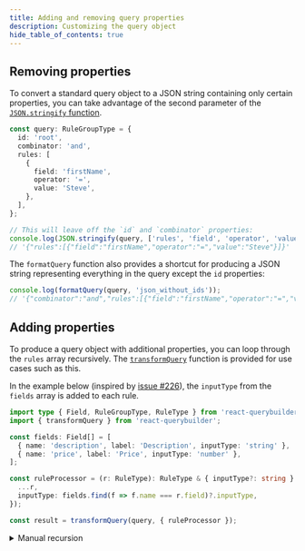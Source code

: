```yaml
---
title: Adding and removing query properties
description: Customizing the query object
hide_table_of_contents: true
---
```


## Removing properties

To convert a standard query object to a JSON string containing only certain properties, you can take advantage of the second parameter of the [`JSON.stringify` function](https://developer.mozilla.org/en-US/docs/Web/JavaScript/Reference/Global_Objects/JSON/stringify).

```ts
const query: RuleGroupType = {
  id: 'root',
  combinator: 'and',
  rules: [
    {
      field: 'firstName',
      operator: '=',
      value: 'Steve',
    },
  ],
};

// This will leave off the `id` and `combinator` properties:
console.log(JSON.stringify(query, ['rules', 'field', 'operator', 'value']));
// '{"rules":[{"field":"firstName","operator":"=","value":"Steve"}]}'
```

The `formatQuery` function also provides a shortcut for producing a JSON string representing everything in the query except the `id` properties:

```ts
console.log(formatQuery(query, 'json_without_ids'));
// '{"combinator":"and","rules":[{"field":"firstName","operator":"=","value":"Steve"}]}'
```

## Adding properties

To produce a query object with additional properties, you can loop through the `rules` array recursively. The [`transformQuery`](../api/misc#transformquery) function is provided for use cases such as this.

In the example below (inspired by [issue #226](https://github.com/react-querybuilder/react-querybuilder/issues/226)), the `inputType` from the `fields` array is added to each rule.

```ts
import type { Field, RuleGroupType, RuleType } from 'react-querybuilder';
import { transformQuery } from 'react-querybuilder';

const fields: Field[] = [
  { name: 'description', label: 'Description', inputType: 'string' },
  { name: 'price', label: 'Price', inputType: 'number' },
];

const ruleProcessor = (r: RuleType): RuleType & { inputType?: string } => ({
  ...r,
  inputType: fields.find(f => f.name === r.field)?.inputType,
});

const result = transformQuery(query, { ruleProcessor });
```

<details>
<summary>Manual recursion</summary>

This example (_directly_ from [issue #226](https://github.com/react-querybuilder/react-querybuilder/issues/226)) demonstrates manual recursion to achieve exactly the same result as the `transformQuery` example above.

```ts
import type { Field, RuleGroupType, RuleType } from 'react-querybuilder';

const fields: Field[] = [
  { name: 'description', label: 'Description', inputType: 'string' },
  { name: 'price', label: 'Price', inputType: 'number' },
];

const processRule = (r: RuleType): RuleType & { inputType?: string } => ({
  ...r,
  inputType: fields.find(f => f.name === r.field)?.inputType,
});

const processGroup = (rg: RuleGroupType): RuleGroupType => ({
  ...rg,
  rules: rg.rules.map(r => {
    if ('field' in r) {
      return processRule(r);
    }
    return processGroup(r);
  }),
});

const result = processGroup(query);
```

</details>
